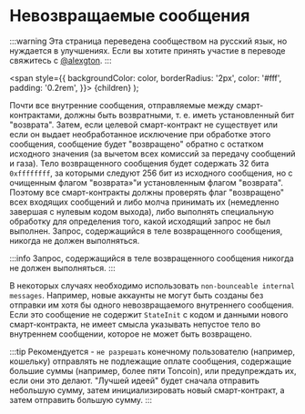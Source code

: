 # Невозвращаемые сообщения

:::warning
Эта страница переведена сообществом на русский язык, но нуждается в улучшениях. Если вы хотите принять участие в переводе свяжитесь с [@alexgton](https://t.me/alexgton).
:::

<span
style={{
backgroundColor: color,
borderRadius: '2px',
color: '#fff',
padding: '0.2rem',
}}>
{children} </span>
);

Почти все внутренние сообщения, отправляемые между смарт-контрактами, должны быть возвратными, т. е. иметь установленный бит "возврата". Затем, если целевой смарт-контракт не существует или если он выдает необработанное исключение при обработке этого сообщения, сообщение будет "возвращено" обратно с остатком исходного значения (за вычетом всех комиссий за передачу сообщений и газа). Тело возвращенного сообщения будет содержать 32 бита `0xffffffff`, за которыми следуют 256 бит из исходного сообщения, но с очищенным флагом "возврата»"и установленным флагом "возврата". Поэтому все смарт-контракты должны проверять флаг "возвращено" всех входящих сообщений и либо молча принимать их (немедленно завершая с нулевым кодом выхода), либо выполнять специальную обработку для определения того, какой исходящий запрос не был выполнен. Запрос, содержащийся в теле возвращенного сообщения, никогда не должен выполняться.

:::info
Запрос, содержащийся в теле возвращенного сообщения <Highlight color="#186E8A">никогда не должен выполняться</Highlight>.
:::

В некоторых случаях необходимо использовать `non-bounceable internal messages`. Например, новые аккаунты не могут быть созданы без отправки им хотя бы одного невозвращаемого внутреннего сообщения. Если это сообщение не содержит `StateInit` с кодом и данными нового смарт-контракта, не имеет смысла указывать непустое тело во внутреннем сообщении, которое не может быть возвращено.

:::tip
Рекомендуется - `не разрешать` конечному пользователю (например, кошельку) отправлять не подлежащие оплате сообщения, содержащие большие суммы (например, более пяти Toncoin), или предупреждать их, если они это делают. "Лучшей идеей" будет сначала отправить небольшую сумму, затем инициализировать новый смарт-контракт, а затем отправить большую сумму.
:::
